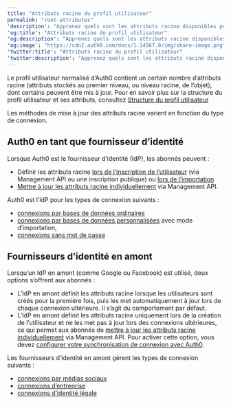 ```yaml
---
title: "Attributs racine du profil utilisateur"
permalink: "root-attributes"
'description': "Apprenez quels sont les attributs racine disponibles pour le profil utilisateur normalisé Auth0 et les méthodes de mise à jour de ceux-ci."
'og:title': "Attributs racine du profil utilisateur"
'og:description': "Apprenez quels sont les attributs racine disponibles pour le profil utilisateur normalisé Auth0 et les méthodes de mise à jour de ceux-ci."
'og:image': "https://cdn2.auth0.com/docs/1.14567.0/img/share-image.png"
'twitter:title': "Attributs racine du profil utilisateur"
'twitter:description': "Apprenez quels sont les attributs racine disponibles pour le profil utilisateur normalisé Auth0 et les méthodes de mise à jour de ceux-ci."
---
```


Le profil utilisateur normalisé d’Auth0 contient un certain nombre d’attributs racine (attributs stockés au premier niveau, ou niveau racine, de l’objet), dont certains peuvent être mis à jour. Pour en savoir plus sur la structure du profil utilisateur et ses attributs, consultez [Structure du profil utilisateur](/docs/fr-ca/manage-users/user-accounts/user-profiles/user-profile-structure)

Les méthodes de mise à jour des attributs racine varient en fonction du type de connexion.

## Auth0 en tant que fournisseur d’identité

Lorsque Auth0 est le fournisseur d’identité (<Tooltip href="/docs/docs/fr-ca/glossary?term=idp" tip="Fournisseur d’identité (IdP)
Service de stockage et de gestion des identités numériques." cta="Voir le glossaire">IdP</Tooltip>), les abonnés peuvent :

* Définir les attributs racine [lors de l’inscription de l’utilisateur](/docs/fr-ca/api/management/guides/users/set-root-attributes-user-signup) (via <Tooltip href="/docs/docs/fr-ca/glossary?term=management-api" tip="Management API
Un produit permettant aux clients d’effectuer des tâches administratives." cta="Voir le glossaire">Management API</Tooltip> ou une inscription publique) ou [lors de l’importation](/docs/fr-ca/api/management/guides/users/set-root-attributes-user-import)
* [Mettre à jour les attributs racine individuellement](/docs/fr-ca/api/management/guides/users/update-root-attributes-users) via Management API.

Auth0 est l’IdP pour les types de connexion suivants :

* [connexions par bases de données ordinaires](/docs/fr-ca/connections/database)
* [connexions par bases de données personnalisées](/docs/fr-ca/connections/database/custom-db) avec mode d’importation,
* [connexions sans mot de passe](/docs/fr-ca/connections/passwordless)

## Fournisseurs d’identité en amont

Lorsqu’un IdP en amont (comme Google ou Facebook) est utilisé, deux options s’offrent aux abonnés :

* L’IdP en amont définit les attributs racine lorsque les utilisateurs sont créés pour la première fois, puis les met automatiquement à jour lors de chaque connexion ultérieure. Il s’agit du comportement par défaut.
* L’IdP en amont définit les attributs racine uniquement lors de la création de l’utilisateur et ne les met pas à jour lors des connexions ultérieures, ce qui permet aux abonnés de [mettre à jour les attributs racine individuellement](/docs/fr-ca/api/management/guides/users/update-root-attributes-users) via Management API. Pour activer cette option, vous devez [configurer votre synchronisation de connexion avec Auth0](/docs/fr-ca/api/management/guides/connections/configure-connection-sync).

Les fournisseurs d’identité en amont gèrent les types de connexion suivants :

* [connexions par médias sociaux](/docs/fr-ca/connections#social)
* [connexions d’entreprise](/docs/fr-ca/connections#enterprise)
* [connexions d’identité légale](/docs/fr-ca/connections#legal-identities)